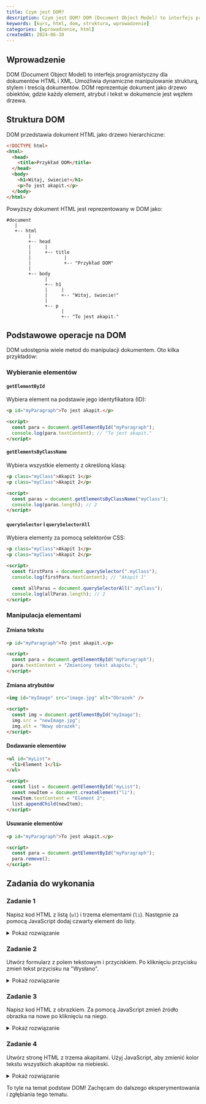 ```yaml
---
title: Czym jest DOM?
description: Czym jest DOM? DOM (Document Object Model) to interfejs programistyczny dla dokumentów HTML i XML. Umożliwia dynamiczne manipulowanie strukturą, stylem i treścią dokumentów. DOM reprezentuje dokument jako drzewo obiektów, gdzie każdy element, atrybut i tekst w dokumencie jest węzłem drzewa.
keywords: [kurs, html, dom, struktura, wprowadzenie]
categories: [wprowadzenie, html]
createdAt: 2024-06-30
---
```


## Wprowadzenie

DOM (Document Object Model) to interfejs programistyczny dla dokumentów HTML i XML. Umożliwia dynamiczne manipulowanie strukturą, stylem i treścią dokumentów. DOM reprezentuje dokument jako drzewo obiektów, gdzie każdy element, atrybut i tekst w dokumencie jest węzłem drzewa.

## Struktura DOM

DOM przedstawia dokument HTML jako drzewo hierarchiczne:

```html
<!DOCTYPE html>
<html>
  <head>
    <title>Przykład DOM</title>
  </head>
  <body>
    <h1>Witaj, świecie!</h1>
    <p>To jest akapit.</p>
  </body>
</html>
```

Powyższy dokument HTML jest reprezentowany w DOM jako:

```
#document
   |
   +-- html
        |
        +-- head
        |     |
        |     +-- title
        |            |
        |            +-- "Przykład DOM"
        |
        +-- body
              |
              +-- h1
              |     |
              |     +-- "Witaj, świecie!"
              |
              +-- p
                    |
                    +-- "To jest akapit."
```

## Podstawowe operacje na DOM

DOM udostępnia wiele metod do manipulacji dokumentem. Oto kilka przykładów:

### Wybieranie elementów

#### `getElementById`

Wybiera element na podstawie jego identyfikatora (ID):

```html
<p id="myParagraph">To jest akapit.</p>

<script>
  const para = document.getElementById("myParagraph");
  console.log(para.textContent); // "To jest akapit."
</script>
```

#### `getElementsByClassName`

Wybiera wszystkie elementy z określoną klasą:

```html
<p class="myClass">Akapit 1</p>
<p class="myClass">Akapit 2</p>

<script>
  const paras = document.getElementsByClassName("myClass");
  console.log(paras.length); // 2
</script>
```

#### `querySelector` i `querySelectorAll`

Wybiera elementy za pomocą selektorów CSS:

```html
<p class="myClass">Akapit 1</p>
<p class="myClass">Akapit 2</p>

<script>
  const firstPara = document.querySelector(".myClass");
  console.log(firstPara.textContent); // "Akapit 1"

  const allParas = document.querySelectorAll(".myClass");
  console.log(allParas.length); // 2
</script>
```

### Manipulacja elementami

#### Zmiana tekstu

```html
<p id="myParagraph">To jest akapit.</p>

<script>
  const para = document.getElementById("myParagraph");
  para.textContent = "Zmieniony tekst akapitu.";
</script>
```

#### Zmiana atrybutów

```html
<img id="myImage" src="image.jpg" alt="Obrazek" />

<script>
  const img = document.getElementById("myImage");
  img.src = "newImage.jpg";
  img.alt = "Nowy obrazek";
</script>
```

#### Dodawanie elementów

```html
<ul id="myList">
  <li>Element 1</li>
</ul>

<script>
  const list = document.getElementById("myList");
  const newItem = document.createElement("li");
  newItem.textContent = "Element 2";
  list.appendChild(newItem);
</script>
```

#### Usuwanie elementów

```html
<p id="myParagraph">To jest akapit.</p>

<script>
  const para = document.getElementById("myParagraph");
  para.remove();
</script>
```

## Zadania do wykonania

### Zadanie 1

Napisz kod HTML z listą (`ul`) i trzema elementami (`li`). Następnie za pomocą JavaScript dodaj czwarty element do listy.

<details>
  <summary>
    <span>Pokaż rozwiązanie</span>
  </summary>

```html
<!DOCTYPE html>
<html lang="pl">
  <head>
    <meta charset="UTF-8" />
    <meta name="viewport" content="width=device-width, initial-scale=1.0" />
    <title>Lista</title>
  </head>
  <body>
    <ul id="myList">
      <li>Element 1</li>
      <li>Element 2</li>
      <li>Element 3</li>
    </ul>
    <script>
      const list = document.getElementById("myList");
      const newItem = document.createElement("li");
      newItem.textContent = "Element 4";
      list.appendChild(newItem);
    </script>
  </body>
</html>
```

</details>

### Zadanie 2

Utwórz formularz z polem tekstowym i przyciskiem. Po kliknięciu przycisku zmień tekst przycisku na "Wysłano".

<details>
  <summary>
    <span>Pokaż rozwiązanie</span>
  </summary>

```html
<!DOCTYPE html>
<html lang="pl">
  <head>
    <meta charset="UTF-8" />
    <meta name="viewport" content="width=device-width, initial-scale=1.0" />
    <title>Formularz</title>
  </head>
  <body>
    <form id="myForm">
      <input type="text" id="myInput" />
      <button type="button" id="myButton">Wyślij</button>
    </form>
    <script>
      const button = document.getElementById("myButton");
      button.addEventListener("click", () => {
        button.textContent = "Wysłano";
      });
    </script>
  </body>
</html>
```

</details>

### Zadanie 3

Napisz kod HTML z obrazkiem. Za pomocą JavaScript zmień źródło obrazka na nowe po kliknięciu na niego.

<details>
  <summary>
    <span>Pokaż rozwiązanie</span>
  </summary>

```html
<!DOCTYPE html>
<html lang="pl">
  <head>
    <meta charset="UTF-8" />
    <meta name="viewport" content="width=device-width, initial-scale=1.0" />
    <title>Obrazek</title>
  </head>
  <body>
    <img id="myImage" src="image.jpg" alt="Obrazek" />
    <script>
      const img = document.getElementById("myImage");
      img.addEventListener("click", () => {
        img.src = "newImage.jpg";
      });
    </script>
  </body>
</html>
```

</details>

### Zadanie 4

Utwórz stronę HTML z trzema akapitami. Użyj JavaScript, aby zmienić kolor tekstu wszystkich akapitów na niebieski.

<details>
  <summary>
    <span>Pokaż rozwiązanie</span>
  </summary>

```html
<!DOCTYPE html>
<html lang="pl">
  <head>
    <meta charset="UTF-8" />
    <meta name="viewport" content="width=device-width, initial-scale=1.0" />
    <title>Kolor tekstu</title>
  </head>
  <body>
    <p>Akapit 1</p>
    <p>Akapit 2</p>
    <p>Akapit 3</p>
    <script>
      const paragraphs = document.querySelectorAll("p");
      paragraphs.forEach((p) => {
        p.style.color = "blue";
      });
    </script>
  </body>
</html>
```

</details>

To tyle na temat podstaw DOM! Zachęcam do dalszego eksperymentowania i zgłębiania tego tematu.

